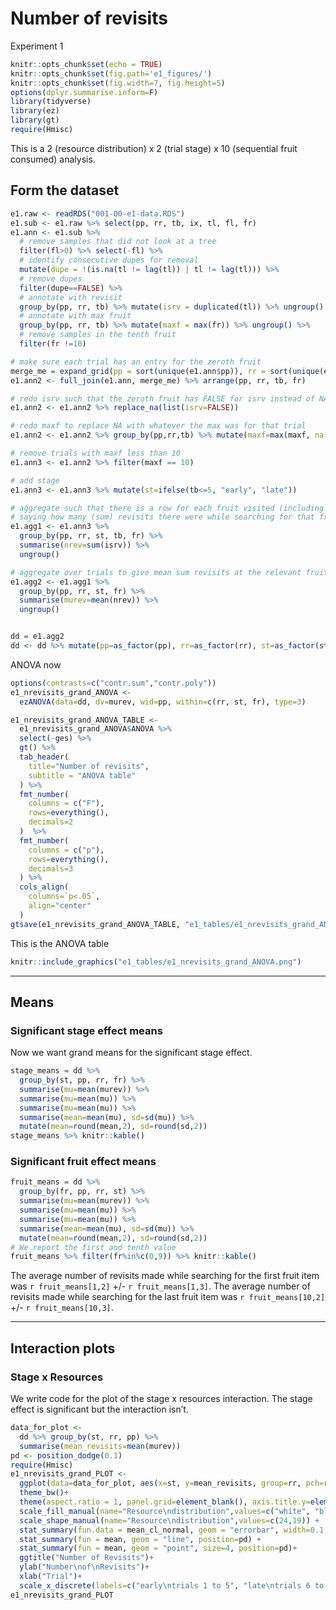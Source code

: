 # Number of revisits

Experiment 1

```r
knitr::opts_chunk$set(echo = TRUE)
knitr::opts_chunk$set(fig.path='e1_figures/')
knitr::opts_chunk$set(fig.width=7, fig.height=5)
options(dplyr.summarise.inform=F)
library(tidyverse)
library(ez)
library(gt)
require(Hmisc)
```

This is a 2 (resource distribution) x 2 (trial stage) x 10 (sequential fruit consumed) analysis.

## Form the dataset

```r
e1.raw <- readRDS("001-00-e1-data.RDS")
e1.sub <- e1.raw %>% select(pp, rr, tb, ix, tl, fl, fr)
e1.ann <- e1.sub %>% 
  # remove samples that did not look at a tree
  filter(fl>0) %>% select(-fl) %>% 
  # identify consecutive dupes for removal
  mutate(dupe = !(is.na(tl != lag(tl)) | tl != lag(tl))) %>% 
  # remove dupes
  filter(dupe==FALSE) %>% 
  # annotate with revisit
  group_by(pp, rr, tb) %>% mutate(isrv = duplicated(tl)) %>% ungroup() %>% 
  # annotate with max fruit
  group_by(pp, rr, tb) %>% mutate(maxf = max(fr)) %>% ungroup() %>% 
  # remove samples in the tenth fruit
  filter(fr !=10) 

# make sure each trial has an entry for the zeroth fruit
merge_me = expand_grid(pp = sort(unique(e1.ann$pp)), rr = sort(unique(e1.ann$rr)), tb = sort(unique(e1.ann$tb)), fr = 0)
e1.ann2 <- full_join(e1.ann, merge_me) %>% arrange(pp, rr, tb, fr)

# redo isrv such that the zeroth fruit has FALSE for isrv instead of NA
e1.ann2 <- e1.ann2 %>% replace_na(list(isrv=FALSE))

# redo maxf to replace NA with whatever the max was for that trial
e1.ann2 <- e1.ann2 %>% group_by(pp,rr,tb) %>% mutate(maxf=max(maxf, na.rm=TRUE)) %>% ungroup()

# remove trials with maxf less than 10
e1.ann3 <- e1.ann2 %>% filter(maxf == 10)

# add stage
e1.ann3 <- e1.ann3 %>% mutate(st=ifelse(tb<=5, "early", "late"))

# aggregate such that there is a row for each fruit visited (including the zeroth but not the tenth)
# saying how many (sum) revisits there were while searching for that fruit
e1.agg1 <- e1.ann3 %>% 
  group_by(pp, rr, st, tb, fr) %>% 
  summarise(nrev=sum(isrv)) %>% 
  ungroup()

# aggregate over trials to give mean sum revisits at the relevant fruit for each stage
e1.agg2 <- e1.agg1 %>% 
  group_by(pp, rr, st, fr) %>% 
  summarise(murev=mean(nrev)) %>% 
  ungroup()


dd = e1.agg2
dd <- dd %>% mutate(pp=as_factor(pp), rr=as_factor(rr), st=as_factor(st), fr=as_factor(fr))

```

ANOVA now

```r
options(contrasts=c("contr.sum","contr.poly"))
e1_nrevisits_grand_ANOVA <-
  ezANOVA(data=dd, dv=murev, wid=pp, within=c(rr, st, fr), type=3)

e1_nrevisits_grand_ANOVA_TABLE <-
  e1_nrevisits_grand_ANOVA$ANOVA %>% 
  select(-ges) %>% 
  gt() %>% 
  tab_header(
    title="Number of revisits",
    subtitle = "ANOVA table"
  ) %>% 
  fmt_number(
    columns = c("F"),
    rows=everything(),
    decimals=2
  )  %>% 
  fmt_number(
    columns = c("p"),
    rows=everything(),
    decimals=3
  ) %>% 
  cols_align(
    columns=`p<.05`,
    align="center"
  )
gtsave(e1_nrevisits_grand_ANOVA_TABLE, "e1_tables/e1_nrevisits_grand_ANOVA.png")
```

This is the ANOVA table

```r
knitr::include_graphics("e1_tables/e1_nrevisits_grand_ANOVA.png")
```

----

## Means

### Significant stage effect means

Now we want grand means for the significant stage effect.

```r
stage_means = dd %>% 
  group_by(st, pp, rr, fr) %>% 
  summarise(mu=mean(murev)) %>% 
  summarise(mu=mean(mu)) %>% 
  summarise(mu=mean(mu)) %>% 
  summarise(mean=mean(mu), sd=sd(mu)) %>% 
  mutate(mean=round(mean,2), sd=round(sd,2))
stage_means %>% knitr::kable()
```

### Significant fruit effect means

```r
fruit_means = dd %>% 
  group_by(fr, pp, rr, st) %>% 
  summarise(mu=mean(murev)) %>% 
  summarise(mu=mean(mu)) %>% 
  summarise(mu=mean(mu)) %>% 
  summarise(mean=mean(mu), sd=sd(mu)) %>%
  mutate(mean=round(mean,2), sd=round(sd,2))
# We report the first and tenth value
fruit_means %>% filter(fr%in%c(0,9)) %>% knitr::kable()
```


The average number of revisits made while searching for the first fruit item was 
`r fruit_means[1,2]` +/- `r fruit_means[1,3]`. 
The average number of revisits made while searching for the last fruit item was 
`r fruit_means[10,2]` +/- `r fruit_means[10,3]`. 

----

## Interaction plots

### Stage x Resources

We write code for the plot of the stage x resources interaction. The stage effect is significant but the interaction isn't.

```r
data_for_plot <-
  dd %>% group_by(st, rr, pp) %>%
  summarise(mean_revisits=mean(murev))
pd <- position_dodge(0.1)
require(Hmisc)
e1_nrevisits_grand_PLOT <-
  ggplot(data=data_for_plot, aes(x=st, y=mean_revisits, group=rr, pch=rr, fill=rr))+
  theme_bw()+
  theme(aspect.ratio = 1, panel.grid=element_blank(), axis.title.y=element_text(angle=0,vjust=0.5,hjust=0.5))+
  scale_fill_manual(name="Resource\ndistribution",values=c("white", "black")) +
  scale_shape_manual(name="Resource\ndistribution",values=c(24,19)) +
  stat_summary(fun.data = mean_cl_normal, geom = "errorbar", width=0.1, position=pd) +
  stat_summary(fun = mean, geom = "line", position=pd) +
  stat_summary(fun = mean, geom = "point", size=4, position=pd)+
  ggtitle("Number of Revisits")+
  ylab("Number\nof\nRevisits")+
  xlab("Trial")+
  scale_x_discrete(labels=c("early\ntrials 1 to 5", "late\ntrials 6 to 10"))
e1_nrevisits_grand_PLOT
```

